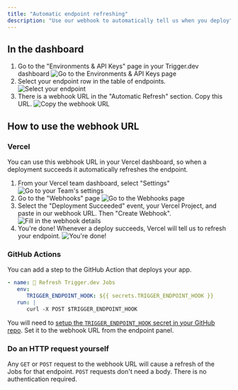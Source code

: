 ```yaml
---
title: "Automatic endpoint refreshing"
description: "Use our webhook to automatically tell us when you deploy"
---
```


<Snippet file="v2-deprecation-warning.mdx" />

## In the dashboard

1. Go to the "Environments & API Keys" page in your Trigger.dev dashboard
   ![Go to the Environments & API Keys page ](/images/environments-link.png)
2. Select your endpoint row in the table of endpoints.
   ![Select your endpoint](/images/endpoint-manual-refresh-1.png)
3. There is a webhook URL in the "Automatic Refresh" section. Copy this URL.
   ![Copy the webhook URL](/images/endpoint-automatic-refresh.png)

## How to use the webhook URL

### Vercel

You can use this webhook URL in your Vercel dashboard, so when a deployment succeeds it automatically refreshes the endpoint.

1. From your Vercel team dashboard, select "Settings"
   ![Go to your Team's settings](/images/deploy-vercel-1.png)
2. Go to the "Webhooks" page
   ![Go to the Webhooks page](/images/deploy-vercel-2.png)
3. Select the "Deployment Succeeded" event, your Vercel Project, and paste in our webhook URL. Then "Create Webhook".
   ![Fill in the webhook details](/images/deploy-vercel-3.png)
4. You're done! Whenever a deploy succeeds, Vercel will tell us to refresh your endpoint.
   ![You're done!](/images/deploy-vercel-4.png)

### GitHub Actions

You can add a step to the GitHub Action that deploys your app.

```yaml .github/workflows/release.yml
- name: 🚀 Refresh Trigger.dev Jobs
   env:
      TRIGGER_ENDPOINT_HOOK: ${{ secrets.TRIGGER_ENDPOINT_HOOK }}
   run: |
      curl -X POST $TRIGGER_ENDPOINT_HOOK
```

You will need to [setup the `TRIGGER_ENDPOINT_HOOK` secret in your GitHub repo](https://docs.github.com/en/actions/security-guides/encrypted-secrets#creating-encrypted-secrets-for-a-repository). Set it to the webhook URL from the endpoint panel.

### Do an HTTP request yourself

Any `GET` or `POST` request to the webhook URL will cause a refresh of the Jobs for that endpoint. `POST` requests don't need a body. There is no authentication required.

